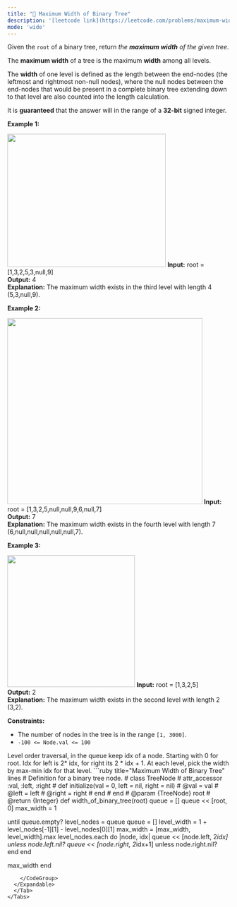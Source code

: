 ```yaml
---
title: "🧀 Maximum Width of Binary Tree"
description: '[leetcode link](https://leetcode.com/problems/maximum-width-of-binary-tree/description/)'
mode: 'wide'
---
```

<Tabs>
  <Tab title="Question" icon="circle-question" iconType="regular">
    <Card>
      <p>Given the <code>root</code> of a binary tree, return <em>the <strong>maximum width</strong> of the given tree</em>.</p>  <p>The <strong>maximum width</strong> of a tree is the maximum <strong>width</strong> among all levels.</p>  <p>The <strong>width</strong> of one level is defined as the length between the end-nodes (the leftmost and rightmost non-null nodes), where the null nodes between the end-nodes that would be present in a complete binary tree extending down to that level are also counted into the length calculation.</p>  <p>It is <strong>guaranteed</strong> that the answer will in the range of a <strong>32-bit</strong> signed integer.</p>   <p><strong class="example">Example 1:</strong></p> <img alt="" src="https://assets.leetcode.com/uploads/2021/05/03/width1-tree.jpg" style="width: 359px; height: 302px;" />  <strong>Input:</strong> root = [1,3,2,5,3,null,9] <br/> <strong>Output:</strong> 4 <br/> <strong>Explanation:</strong> The maximum width exists in the third level with length 4 (5,3,null,9).   <p><strong class="example">Example 2:</strong></p> <img alt="" src="https://assets.leetcode.com/uploads/2022/03/14/maximum-width-of-binary-tree-v3.jpg" style="width: 442px; height: 422px;" />  <strong>Input:</strong> root = [1,3,2,5,null,null,9,6,null,7] <br/> <strong>Output:</strong> 7 <br/> <strong>Explanation:</strong> The maximum width exists in the fourth level with length 7 (6,null,null,null,null,null,7).   <p><strong class="example">Example 3:</strong></p> <img alt="" src="https://assets.leetcode.com/uploads/2021/05/03/width3-tree.jpg" style="width: 289px; height: 299px;" />  <strong>Input:</strong> root = [1,3,2,5] <br/> <strong>Output:</strong> 2 <br/> <strong>Explanation:</strong> The maximum width exists in the second level with length 2 (3,2).    <p><strong>Constraints:</strong></p>  <ul>  <li>The number of nodes in the tree is in the range <code>[1, 3000]</code>.</li>  <li><code>-100 &lt;= Node.val &lt;= 100</code></li> </ul> 
    </Card>
  </Tab>
  <Tab title="Solution" icon="lightbulb" iconType="regular" >
    <Card>
      Level order traversal, in the queue keep idx of a node. Starting with 0 for root. Idx for left is 2* idx, for right its 2 * idx + 1. At each level, pick the width by max-min idx for that level.
</Card>
  <Expandable title="code">
    <CodeGroup dropdown>
```ruby title="Maximum Width of Binary Tree" lines
# Definition for a binary tree node.
# class TreeNode
#     attr_accessor :val, :left, :right
#     def initialize(val = 0, left = nil, right = nil)
#         @val = val
#         @left = left
#         @right = right
#     end
# end
# @param {TreeNode} root
# @return {Integer}
def width_of_binary_tree(root)
  queue = []
  queue << [root, 0]
  max_width = 1

  until queue.empty?
    level_nodes = queue
    queue = []
    level_width = 1 + level_nodes[-1][1] - level_nodes[0][1]
    max_width = [max_width, level_width].max
    level_nodes.each do |node, idx|
      queue << [node.left, 2*idx] unless node.left.nil?
      queue << [node.right, 2*idx+1] unless node.right.nil?
    end
  end
  
  max_width
end

```
    </CodeGroup>
  </Expandable>
  </Tab>
</Tabs>
